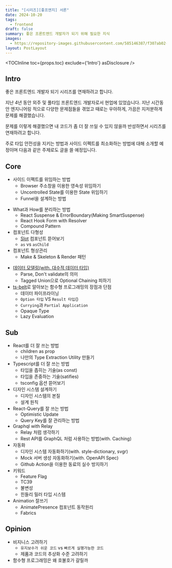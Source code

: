 ```yaml
---
title: "[시리즈][좋프엔지] 서론"
date: 2024-10-20
tags:
  - frontend
draft: false
summary: 좋은 프론트엔드 개발자가 되기 위해 필요한 지식
images:
  - https://repository-images.githubusercontent.com/585146387/f307ab02-0c46-439b-84e0-319721662dce
layout: PostLayout
---
```


<TOCInline toc={props.toc} exclude={'Intro'} asDisclosure />

## Intro

좋은 프론트엔드 개발자 되기 시리즈를 연재하려고 합니다.

지난 4년 동안 외주 및 풀타임 프론트엔드 개발자로서 현업에 있었습니다. 지난 시간동안 엔지니어링 적으로 다양한 문제점들을 겪었고 때로는 우아하게, 가끔은 지저분하게 문제를 해결했습니다.

문제를 이렇게 해결했으면 내 코드가 좀 더 잘 쓰일 수 있지 않을까 반성하면서 시리즈를 연재하려고 합니다.

주로 타입 안전성을 지키는 방법과 사이드 이펙트를 최소화하는 방법에 대해 소개할 예정이며 다음과 같은 주제로도 글을 쓸 예정입니다.

## Core

- 사이드 이펙트를 위임하는 방법
  - Browser 주소창을 이용한 영속성 위임하기
  - Uncontrolled State를 이용한 State 위임하기
  - Funnel을 설계하는 방법

* What과 How를 분리하는 방법
  - React Suspense & ErrorBoundary(Making SmartSuspense)
  - React Hook Form with Resolver
  - Compound Pattern
* 컴포넌트 다형성
  - [Slot](https://www.radix-ui.com/primitives/docs/utilities/slot) 컴포넌트 뜯어보기
  - `as` vs `asChild`
* 컴포넌트 형상관리
  - Make & Skeleton & Render 패턴

- [데이터 모델링(with. 대수적 데이터 타입)](https://eatchangmyeong.github.io/2022/12/04/parse-don-t-validate.html)
  - Parse, Don't validate의 의미
  - Tagged Union으로 Optional Chaining 피하기
- [ts-belt](https://mobily.github.io/ts-belt/)로 알아보는 함수형 프로그래밍의 장점과 단점
  - 데이터 파이프라이닝
  - `Option 타입` VS `Result 타입`()
  - `Currying`과 `Partial Application`
  - Opaque Type
  - Lazy Evaluation

## Sub

- React를 더 잘 쓰는 방법
  - children as prop
  - 나만의 Type Extraction Utility 만들기
- Typescript를 더 잘 쓰는 방법
  - 타입을 좁히는 기술(as const)
  - 타입을 존중하는 기술(satifies)
  - tsconfig 옵션 뜯어보기
- 디자인 시스템 설계하기
  - 디자인 시스템의 본질
  - 설계 원칙
- React-Query를 잘 쓰는 방법
  - Optimistic Update
  - Query Key를 잘 관리하는 방법
- Graphql with Relay
  - Relay 처럼 생각하기
  - Rest API를 GraphQL 처럼 사용하는 방법(with. Caching)
- 자동화
  - 디자인 시스템 자동화하기(with. style-dictionary, svgr)
  - Mock 서버 생성 자동화하기(with. OpenAPI Spec)
  - Github Action을 이용한 동료의 실수 방지하기
- 키워드
  - Feature Flag
  - TC39
  - 불변성
  - 힌들리 밀러 타입 시스템
- Animation 잘쓰기
  - AnimatePresence 컴포넌트 동작원리
  - Fabrics

## Opinion

- 비지니스 고려하기
  - `유지보수가 쉬운 코드` vs `빠르게 실행가능한 코드`
  - 제품과 코드의 추상화 수준 고려하기
- 함수형 프로그래밍은 왜 호불호가 갈릴까

